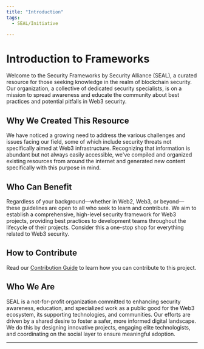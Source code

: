 ```yaml
---
title: "Introduction"
tags:
  - SEAL/Initiative

---
```



<TagProvider>
<TagFilter />

# Introduction to Frameworks

<TagList tags={frontmatter.tags} />

Welcome to the Security Frameworks by Security Alliance (SEAL), a curated resource for those seeking knowledge in the realm of blockchain security. Our organization, a collective of dedicated security specialists, is on a mission to spread awareness and educate the community about best practices and potential pitfalls in Web3 security.

## Why We Created This Resource

We have noticed a growing need to address the various challenges and issues facing our field, some of which include security threats not specifically aimed at Web3 infrastructure. Recognizing that information is abundant but not always easily accessible, we've compiled and organized existing resources from around the internet and generated new content specifically with this purpose in mind.

## Who Can Benefit

Regardless of your background—whether in Web2, Web3, or beyond—these guidelines are open to all who seek to learn and contribute. We aim to establish a comprehensive, high-level security framework for Web3 projects, providing best practices to development teams throughout the lifecycle of their projects. Consider this a one-stop shop for everything related to Web3 security.

## How to Contribute

Read our [Contribution Guide](/contribute/contributing) to learn how you can contribute to this project.

## Who We Are

SEAL is a not-for-profit organization committed to enhancing security awareness, education, and specialized work as a public good for the Web3 ecosystem, its supporting technologies, and communities. Our efforts are driven by a shared desire to foster a safer, more informed digital landscape. We do this by designing innovative projects, engaging elite technologists, and coordinating on the social layer to ensure meaningful adoption.

---

</TagProvider>
<ContributeFooter />